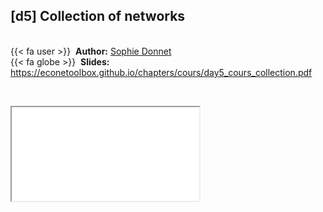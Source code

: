
::: {.callout-note icon=true appearance="simple"}
## [d5] Collection of networks {.unnumbered}

<br />
{{< fa user >}} &nbsp;**Author:** [Sophie Donnet](https://sophiedonnet.github.io/)<br/>
{{< fa globe >}} &nbsp;**Slides:** <https://econetoolbox.github.io/chapters/cours/day5_cours_collection.pdf>
:::


<br />

<div class="container">
  <iframe class="responsive-iframe" src="cours/day3_cours_SBM_LBM.pdf"></iframe>
</div> 
